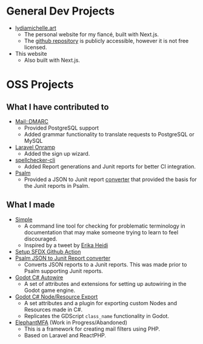 

<div className="flex justify-center w-full h-64">
    <Undraw name="proud_coder" className="h-64" />
</div>

# General Dev Projects

- [lydiamichelle.art](https://lydiamichelle.art/)
    - The personal website for my fiancé, built with Next.js.
    - The [github repository](https://github.com/m50/lydiamichelle.com) is publicly accessible,
        however it is not free licensed.
- This website
    - Also built with Next.js.

# OSS Projects

## What I have contributed to

- [Mail::DMARC](https://github.com/msimerson/mail-dmarc)
    - Provided PostgreSQL support
    - Added grammar functionality to translate requests to PostgreSQL or MySQL
- [Laravel Onramp](https://github.com/tightenco/onramp)
    - Added the sign up wizard.
- [spellchecker-cli](https://github.com/m50/spellchecker-cli)
    - Added Report generations and Junit reports for better CI integration.
- [Psalm](https://github.com/vimeo/psalm)
    - Provided a JSON to Junit report [converter](https://github.com/m50/psalm-json-to-junit)
        that provided the basis for the Junit reports in Psalm.

## What I made

- [Simple](https://github.com/m50/simple)
    - A command line tool for checking for problematic terminology in documentation
        that may make someone trying to learn to feel discouraged.
    - Inspired by a tweet by [Erika Heidi](https://twitter.com/erikaheidi/status/1224292904283201536?s=20)
- [Setup SFDX Github Action](https://github.com/m50/setup-sfdx-action)
- [Psalm JSON to Junit Report converter](https://github.com/m50/psalm-json-to-junit)
    - Converts JSON reports to a Junit reports. This was made prior to Psalm supporting Junit reports.
- [Godot C# Autowire](https://github.com/m50/Godot-CSharp-Autowire)
    - A set of attributes and extensions for setting up autowiring in the Godot game engine.
- [Godot C# Node/Resource Export](https://github.com/m50/Godot-CSharp-Node-Exports)
    - A set attributes and a plugin for exporting custom Nodes and Resources made in C#.
    - Replicates the GDScript `class_name` functionality in Godot.
- [ElephantMFA](https://github.com/elephantmfa/framework) (Work in Progress/Abandoned)
    - This is a framework for creating mail filters using PHP.
    - Based on Laravel and ReactPHP.

